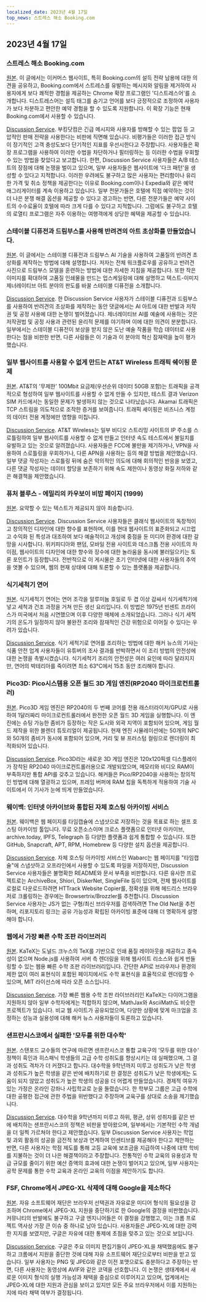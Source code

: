 ```yaml
---
localized_date: 2023년 4월 17일
top_news: 스트레스 해소 Booking.com
---
```




<CallToAction />

<Steps>

## 2023년 4월 17일

### 스트레스 해소 Booking.com

[원본](https://www.alexcharlton.co/projects/booking-com-de-stresser).
이 글에서는 이커머스 웹사이트, 특히 Booking.com의 설득 전략 남용에 대한 의견을 공유하고, Booking.com에서 스트레스를 유발하는 메시지와 알림을 제거하여 사용자에게 보다 쾌적한 경험을 제공하는 Chrome 확장 프로그램인 '디스트레스어'를 소개합니다. 디스트레스어는 설득 태그를 숨기고 언어를 보다 긍정적으로 조정하여 사용자가 보다 차분하고 편안한 예약 경험을 할 수 있도록 지원합니다. 이 확장 기능은 현재 Booking.com에서 사용할 수 있습니다.

[Discussion Service](http://news.ycombinator.com/item?id=35590734).
부킹닷컴은 긴급 메시지와 사용자를 방해할 수 있는 팝업 등 고압적인 판매 전략을 사용한다는 비판에 직면해 있습니다. 비평가들은 이러한 접근 방식이 장기적인 고객 충성도보다 단기적인 지표를 우선시한다고 주장합니다. 사용자들은 확장 프로그램을 사용하여 이러한 수법을 차단하거나 필터링하는 등 이러한 수법을 우회할 수 있는 방법을 찾았다고 보고합니다. 한편, Discussion Service 사용자들은 A/B 테스트의 장점에 대해 논쟁을 벌이고 있으며, 일부 사용자들은 웹사이트에 '다크 패턴'을 생성할 수 있다고 지적합니다. 이러한 우려에도 불구하고 많은 사용자는 편리함이나 유리한 가격 및 취소 정책을 제공한다는 이유로 Booking.com이나 Expedia와 같은 예약 애그리게이터를 계속 이용하고 있습니다. 일부 전문가들은 호텔에 직접 예약하는 것이 더 나은 분쟁 해결 옵션을 제공할 수 있다고 경고하는 반면, 다른 전문가들은 예약 사이트의 수수료율이 호텔에 따라 크게 다를 수 있다고 지적합니다. 그럼에도 불구하고 호텔의 로열티 프로그램은 자주 이용하는 여행객에게 상당한 혜택을 제공할 수 있습니다.

### 스테이블 디퓨전과 드림부스를 사용해 반려견의 아트 초상화를 만들었습니다.

[원본](https://www.shruggingface.com/blog/how-i-used-stable-diffusion-and-dreambooth-to-create-a-painted-portrait-of-my-dog).
이 글에서는 스테이블 디퓨전과 드림부스 AI 기술을 사용하여 고품질의 반려견 초상화를 제작하는 방법에 대해 설명합니다. 저자는 전체 워크플로우를 공유하고 반려견 사진으로 드림부스 모델을 훈련하는 방법에 대한 자세한 지침을 제공합니다. 또한 작은 이미지를 확대하여 고품질 인쇄물을 만드는 업스케일링에 대해 설명하고 텍스트-이미지 제너레이티브 아트 분야의 판도를 바꿀 스테이블 디퓨전을 소개합니다.

[Discussion Service](http://news.ycombinator.com/item?id=35592847).
한 Discussion Service 사용자가 스테이블 디퓨전과 드림부스를 사용하여 반려견의 초상화를 제작하는 동안 댓글에서는 AI 아트에 대한 반발과 저작권 및 공정 사용에 대한 논쟁이 벌어졌습니다. 제너레이티브 AI를 예술에 사용하는 것은 저작권법 및 공정 사용과 관련된 윤리적 문제를 야기하며 이에 대한 의견이 분분합니다. 일부에서는 스테이블 디퓨전이 보상을 받지 않은 도난 예술 작품을 학습 데이터로 사용한다는 점을 비판한 반면, 다른 사람들은 이 기술과 이 분야의 혁신 잠재력을 높이 평가했습니다.

### 일부 웹사이트를 사용할 수 없게 만드는 AT&T Wireless 트래픽 쉐이핑 문제

[원본](https://adriano.fyi/post/2023/2023-04-16-att-traffic-shaping-makes-websites-unusable/).
AT&T의 '무제한' 100Mbit 요금제(우선순위 데이터 50GB 포함)는 트래픽을 공격적으로 형성하여 일부 웹사이트를 사용할 수 없게 만들 수 있지만, 테스트 결과 Verizon SIM 카드에서는 동일한 문제가 발생하지 않는 것으로 나타났습니다. Akamai 트래픽은 TCP 스트림을 의도적으로 조작한 증거를 보여줍니다. 트래픽 셰이핑은 비즈니스 계정의 데이터 전용 계정에만 영향을 미칩니다.

[Discussion Service](http://news.ycombinator.com/item?id=35592607).
AT&T Wireless는 일부 비디오 스트리밍 사이트의 IP 주소를 스로틀링하여 일부 웹사이트를 사용할 수 없게 만들고 인터넷 속도 테스트에서 불일치를 유발하고 있는 것으로 알려졌습니다. 사용자들은 FCC에 불만을 제기하거나, VPN을 사용하여 스로틀링을 우회하거나, 다른 APN을 사용하는 등의 해결 방법을 제안했습니다. 일부 댓글 작성자는 스로틀링 뒤에 숨은 악의적인 의도에 대해 회의적인 반응을 보였고, 다른 댓글 작성자는 데이터 할당을 보존하기 위해 속도 제한이나 동영상 화질 저하와 같은 해결책을 제안했습니다.

### 퓨처 블루스 - 에밀리의 카우보이 비밥 페이지 (1999)

[원본](https://futureblues.com/).
요약할 수 있는 텍스트가 제공되지 않아 죄송합니다.

[Discussion Service](http://news.ycombinator.com/item?id=35589124).
Discussion Service 사용자들은 클래식 웹사이트의 독창적이고 창의적인 디자인에 대한 향수를 표현하며, 이를 현대 웹사이트의 표준화되고 시끄럽고 수익화 된 특성과 대조하여 보다 예술적이고 개성에 중점을 둔 미디어 환경에 대한 갈망을 시사합니다. 위키피디아와 팬덤, 모바일 전용 사이트와 데스크톱 전용 사이트의 차이점, 웹사이트의 디자인에 대한 향수와 장수에 대한 놀라움을 동시에 불러일으키는 토론 포인트가 등장합니다. 전반적으로 이 게시물은 초기 인터넷에 대한 사용자들의 추억을 엿볼 수 있으며, 웹의 현재 상태에 대해 토론할 수 있는 플랫폼을 제공합니다.

### 식기세척기 연어

[원본](https://en.wikipedia.org/wiki/Dishwasher_salmon).
식기세척기 연어는 연어 조각을 알루미늄 호일로 두 겹 이상 감싸서 식기세척기에 넣고 세척과 건조 과정을 거쳐 만든 생선 요리입니다. 이 방법은 1975년 빈센트 프라이스가 미국에서 처음 시연했으며 이후 다양한 매체에 소개되었습니다. 그러나 식기 세척기의 온도가 일정하지 않아 불완전 조리와 잠재적인 건강 위험으로 이어질 수 있다는 우려가 있습니다.

[Discussion Service](http://news.ycombinator.com/item?id=35586683).
식기 세척기로 연어를 조리하는 방법에 대한 해커 뉴스의 기사는 식품 안전 업계 사용자들이 유튜버의 조사 결과를 반박하면서 이 조리 방법의 안전성에 대한 논쟁을 촉발시켰습니다. 식기세척기 조리의 안전성은 여러 요인에 따라 달라지지만, 연어의 박테리아를 죽이려면 최소 63°C에서 15초 동안 조리해야 합니다.

### Pico3D: Pico시스템용 오픈 월드 3D 게임 엔진(RP2040 마이크로컨트롤러)

[원본](https://github.com/bernhardstrobl/Pico3D).
Pico3D 게임 엔진은 RP2040의 두 번째 코어를 전용 래스터라이저/GPU로 사용하여 1달러짜리 마이크로컨트롤러에서 완전한 오픈 월드 3D 게임을 실행합니다. 이 엔진에는 슈팅 가능한 좀비가 등장하는 작은 도시와 외곽 지역이 포함되어 있으며, 게임 월드 제작을 위한 블렌더 튜토리얼이 제공됩니다. 현재 엔진 시뮬레이션에는 50개의 NPC와 50개의 좀비가 동시에 포함되어 있으며, 거리 및 뷰 프러스텀 컬링으로 렌더링이 최적화되어 있습니다.

[Discussion Service](http://news.ycombinator.com/item?id=35589172).
Pico3D라는 새로운 3D 게임 엔진은 120x120픽셀 디스플레이가 장착된 RP2040 마이크로컨트롤러용으로 개발되었으며, 메모리와 비디오 RAM이 부족하지만 통합 API를 갖추고 있습니다. 해커들은 Pico/RP2040을 사용하는 창의적인 방법에 대해 열광하고 있으며, 프레임 버퍼에 RAM 칩을 독특하게 적용하여 기술 사이트에서 이 기사가 눈에 띄게 만들었습니다.

### 웨이백: 인터넷 아카이브와 통합된 자체 호스팅 아카이빙 서비스

[원본](https://github.com/wabarc/wayback).
웨이백은 웹 페이지를 타임캡슐에 스냅샷으로 저장하는 것을 목표로 하는 셀프 호스팅 아카이빙 툴입니다. 무료 오픈소스이며 크로스 플랫폼으로 인터넷 아카이브, archive.today, IPFS, Telegraph 등 다양한 플랫폼과 쉽게 통합할 수 있습니다. 또한 GitHub, Snapcraft, APT, RPM, Homebrew 등 다양한 설치 옵션을 제공합니다.

[Discussion Service](http://news.ycombinator.com/item?id=35586845).
자체 호스팅 아카이빙 서비스인 Wabarc는 웹 페이지를 "타임캡슐"에 스냅샷하고 오프라인에서 사용할 수 있도록 파일을 저장하지만, Discussion Service 사용자들은 불명확한 README와 문서 부족을 비판합니다. 다른 유사한 프로젝트로는 ArchiveBox, Shiori, DiskerNet, SingleFile 등이 있으며, 전체 웹사이트를 로컬로 다운로드하려면 HTTrack Website Copier를, 정확성을 위해 헤드리스 브라우저로 크롤링하는 경우에는 Browsertrix/Brozzler를 추천합니다. Discussion Service 사용자는 JS가 없는 구형/최신 브라우저를 검색하려면 The Old Net을 추천하며, 리포지토리 링크는 공유 가능성과 확립된 아카이빙 표준에 대해 더 명확하게 설명해야 합니다.

### 웹에서 가장 빠른 수학 조판 라이브러리

[원본](https://katex.org/).
KaTeX는 도널드 크누스의 TeX를 기반으로 인쇄 품질 레이아웃을 제공하고 종속성이 없으며 Node.js를 사용하여 서버 측 렌더링을 위해 웹사이트 리소스와 쉽게 번들링할 수 있는 웹용 빠른 수학 조판 라이브러리입니다. 간단한 API로 브라우저나 환경의 제한 없이 여러 표현식이 포함된 페이지에서도 수학 표현식을 효율적으로 렌더링할 수 있으며, MIT 라이선스에 따라 오픈 소스입니다.

[Discussion Service](http://news.ycombinator.com/item?id=35588985).
가장 빠른 웹용 수학 조판 라이브러리인 KaTeX는 다이어그램을 지원하지 않아 일부 수학자에게는 적합하지 않으며, MathJax와 AsciiMath도 비슷한 프로젝트가 있습니다. 비교 웹 사이트가 공유되었으며, 다양한 상황에 맞게 마크업을 조정하는 성능과 실용성에 대해 해커 뉴스 사용자들이 토론하고 있습니다.

### 샌프란시스코에서 실패한 '모두를 위한 대수학'

[원본](https://www.joannejacobs.com/post/algebra-for-none-fails-in-san-francisco).
스탠포드 교수들의 연구에 따르면 샌프란시스코 통합 교육구의 '모두를 위한 대수' 정책이 흑인과 히스패닉 학생들의 고급 수학 성취도를 향상시키는 데 실패했으며, 그 결과 성취도 격차가 더 커졌다고 합니다. 대수학을 9학년까지 미루고 성취도가 낮은 학생과 성취도가 높은 학생을 같은 반에 배치하기로 한 결정은 성취도가 낮은 학생에게는 도움이 되지 않았고 성취도가 높은 학생의 성공을 더 어렵게 만들었습니다. 경제적 여유가 있는 가정은 온라인 강좌나 사립학교로 눈을 돌렸습니다. 한 학부모 그룹은 고급 수학에 대한 공평한 접근에 관한 주법을 위반했다고 주장하며 교육구를 상대로 소송을 제기했습니다.

[Discussion Service](http://news.ycombinator.com/item?id=35595026).
대수학을 9학년까지 미루고 하위, 평균, 상위 성취자를 같은 반에 배치하는 샌프란시스코의 정책은 비판을 받아왔으며, 일부에서는 기본적인 수학 개념을 더 일찍 가르쳐야 한다고 제안했습니다. 일부 Discussion Service 사용자는 학업 및 과외 활동의 성공을 금전적 보상과 연계하여 인센티브를 제공해야 한다고 제안하는 반면, 다른 사용자는 학점 제도를 통해 고등 교육에 보조금을 지급하여 나중에 대학 학비를 지불하는 것이 더 나은 해결책이라고 주장합니다. 전통적인 수학 교육의 유용성과 학급 규모를 줄이기 위한 예산 증액의 효과에 대한 논쟁이 벌어지고 있으며, 일부 사용자는 공학 문제를 통한 수학 교육과 온라인 교육의 이점을 제안하기도 합니다.

### FSF, Chrome에서 JPEG-XL 삭제에 대해 Google을 제소하다

[원본](https://www.phoronix.com/news/FSF-Slams-Google-JPEG-XL).
자유 소프트웨어 재단은 브라우저 선택권과 자유로운 미디어 형식의 필요성을 강조하며 Chrome에서 JPEG-XL 지원을 중단하기로 한 Google의 결정을 비판했습니다. 커뮤니티의 반발에도 불구하고 구글 엔지니어들은 이 결정을 강행했고, 이는 크롬 프로젝트 역사상 가장 큰 이슈 중 하나로 남아 있습니다. 사용자들은 JPEG-XL에 대한 강력한 지지를 보였지만, 구글은 자유에 대한 통제에 초점을 맞추고 있는 것으로 보입니다.

[Discussion Service](http://news.ycombinator.com/item?id=35589179).
구글은 주요 이미지 편집기들이 JPEG-XL을 채택했음에도 불구하고 크롬에서 지원을 중단한 것에 대해 자유 소프트웨어 재단으로부터 비판을 받고 있습니다. 일부 사용자는 PNG 및 JPEG와 같은 이전 포맷으로도 충분하다고 주장하는 반면, 다른 사용자는 동영상에 AVIF와 같은 코덱을 선호합니다. 이 논쟁은 생태계에서 새로운 이미지 형식의 실행 가능성과 채택을 중심으로 이루어지고 있으며, 업계에서는 JPEG-XL에 대한 지원과 관심을 보이고 있지만 모든 주요 브라우저에서 이를 지원하는지에 따라 채택 여부가 결정됩니다.

</Steps>
